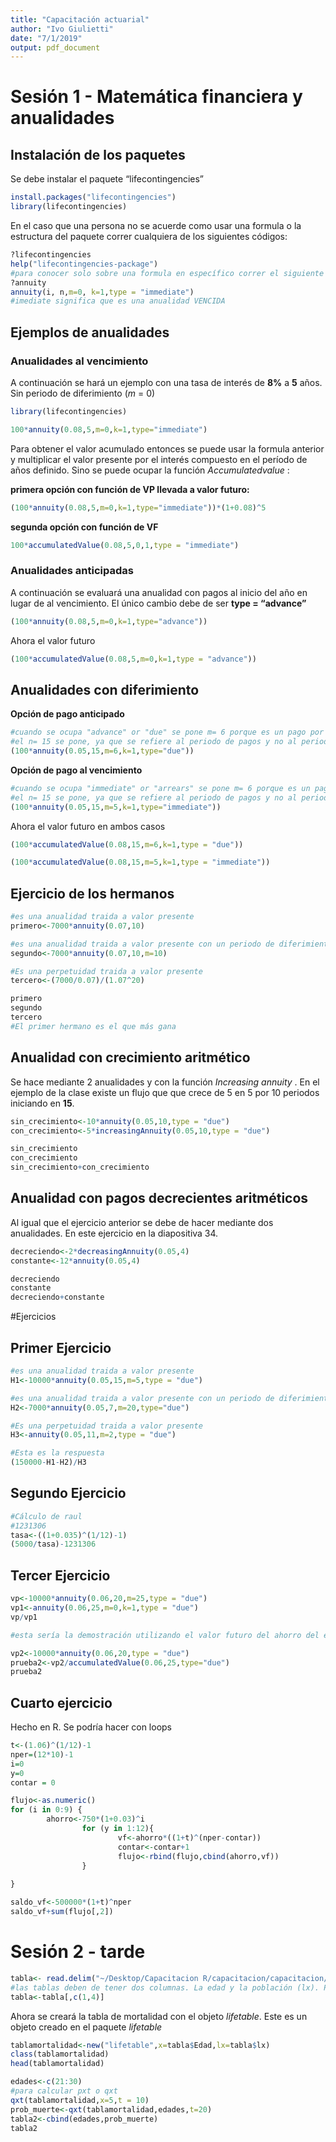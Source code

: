 ```yaml
---
title: "Capacitación actuarial"
author: "Ivo Giulietti"
date: "7/1/2019"
output: pdf_document
---
```


# Sesión 1 - Matemática financiera y anualidades
## Instalación de los paquetes 
Se debe instalar el paquete "lifecontingencies"

```r
install.packages("lifecontingencies")
library(lifecontingencies)
```

En el caso que una persona no se acuerde como usar una formula o la estructura del paquete correr cualquiera de los siguientes códigos: 

```r
?lifecontingencies
help("lifecontingencies-package")
#para conocer solo sobre una formula en específico correr el siguiente comando
?annuity
annuity(i, n,m=0, k=1,type = "immediate")
#imediate significa que es una anualidad VENCIDA
```
## Ejemplos de anualidades
### Anualidades al vencimiento 

A continuación se hará un ejemplo con una tasa de interés de **8%** a **5** años. Sin periodo de diferimiento (*m* = 0)
```r
library(lifecontingencies)
```

```r
100*annuity(0.08,5,m=0,k=1,type="immediate")
```
Para obtener el valor acumulado entonces se puede usar la formula anterior y multiplicar el valor presente por el interés compuesto en el período de años definido. Sino se puede ocupar la función *Accumulatedvalue* : 

**primera opción con función de VP llevada a valor futuro:**

```r
(100*annuity(0.08,5,m=0,k=1,type="immediate"))*(1+0.08)^5
```

**segunda opción con función de VF**

```r
100*accumulatedValue(0.08,5,0,1,type = "immediate")
```

### Anualidades anticipadas
A continuación se evaluará una anualidad con pagos al inicio del año en lugar de al vencimiento. El único cambio debe de ser **type = "advance"** 

```r
(100*annuity(0.08,5,m=0,k=1,type="advance"))
```
Ahora el valor futuro
```r
(100*accumulatedValue(0.08,5,m=0,k=1,type = "advance"))
```

## Anualidades con diferimiento

**Opción de pago anticipado**
```r
#cuando se ocupa "advance" or "due" se pone m= 6 porque es un pago por anticipado.
#el n= 15 se pone, ya que se refiere al periodo de pagos y no al periodo de total. R suma 15 + 6 (21 años en total, pero como es anticipada da lo mismo que al vencimiento)
(100*annuity(0.05,15,m=6,k=1,type="due"))
```
**Opción de pago al vencimiento**
```r
#cuando se ocupa "immediate" or "arrears" se pone m= 6 porque es un pago por anticipado.
#el n= 15 se pone, ya que se refiere al periodo de pagos y no al periodo de total. R suma 15 + 5 (20 años en total)
(100*annuity(0.05,15,m=5,k=1,type="immediate"))
```

Ahora el valor futuro en ambos casos
```r
(100*accumulatedValue(0.08,15,m=6,k=1,type = "due"))
```
```r
(100*accumulatedValue(0.08,15,m=5,k=1,type = "immediate"))
```

## Ejercicio de los hermanos 
```r
#es una anualidad traida a valor presente
primero<-7000*annuity(0.07,10)

#es una anualidad traida a valor presente con un periodo de diferimiento
segundo<-7000*annuity(0.07,10,m=10)

#Es una perpetuidad traida a valor presente
tercero<-(7000/0.07)/(1.07^20)

primero
segundo
tercero
#El primer hermano es el que más gana
```


## Anualidad con crecimiento aritmético

Se hace mediante 2 anualidades y con la función *Increasing annuity* . En el ejemplo de la clase existe un flujo que que crece de 5 en 5 por 10 periodos iniciando en **15**.
```r
sin_crecimiento<-10*annuity(0.05,10,type = "due")
con_crecimiento<-5*increasingAnnuity(0.05,10,type = "due")

sin_crecimiento
con_crecimiento
sin_crecimiento+con_crecimiento
```

## Anualidad con pagos decrecientes aritméticos
Al igual que el ejercicio anterior se debe de hacer mediante dos anualidades. En este ejercicio en la diapositiva 34. 
```r
decreciendo<-2*decreasingAnnuity(0.05,4)
constante<-12*annuity(0.05,4)

decreciendo
constante
decreciendo+constante
```

#Ejercicios 

## Primer Ejercicio
```r
#es una anualidad traida a valor presente
H1<-10000*annuity(0.05,15,m=5,type = "due")

#es una anualidad traida a valor presente con un periodo de diferimiento
H2<-7000*annuity(0.05,7,m=20,type="due")

#Es una perpetuidad traida a valor presente
H3<-annuity(0.05,11,m=2,type = "due")

#Esta es la respuesta
(150000-H1-H2)/H3
```

## Segundo Ejercicio
```r
#Cálculo de raul 
#1231306
tasa<-((1+0.035)^(1/12)-1)
(5000/tasa)-1231306
```
## Tercer Ejercicio
```r
vp<-10000*annuity(0.06,20,m=25,type = "due")
vp1<-annuity(0.06,25,m=0,k=1,type = "due")
vp/vp1

#esta sería la demostración utilizando el valor futuro del ahorro del empleador y el vp de los pagos que desea recibir la persona. 

vp2<-10000*annuity(0.06,20,type = "due")
prueba2<-vp2/accumulatedValue(0.06,25,type="due")
prueba2
```
## Cuarto ejercicio

Hecho en R. Se podría hacer con loops
```r
t<-(1.06)^(1/12)-1
nper=(12*10)-1
i=0
y=0
contar = 0 

flujo<-as.numeric()
for (i in 0:9) {
        ahorro<-750*(1+0.03)^i
                for (y in 1:12){
                        vf<-ahorro*((1+t)^(nper-contar))
                        contar<-contar+1
                        flujo<-rbind(flujo,cbind(ahorro,vf))
                }
                
}

saldo_vf<-500000*(1+t)^nper
saldo_vf+sum(flujo[,2])
```



# Sesión 2 - tarde 

```r
tabla<- read.delim("~/Desktop/Capacitacion R/capacitacion/capacitacion/MattCamm.txt")
#las tablas deben de tener dos columnas. La edad y la población (lx). Por esto segrego 
tabla<-tabla[,c(1,4)]
```

Ahora se creará la tabla de mortalidad con el objeto *lifetable*. Este es un objeto creado en el paquete *lifetable*
```r
tablamortalidad<-new("lifetable",x=tabla$Edad,lx=tabla$lx)
class(tablamortalidad)
head(tablamortalidad)

edades<-c(21:30)
#para calcular pxt o qxt 
qxt(tablamortalidad,x=5,t = 10)
prob_muerte<-qxt(tablamortalidad,edades,t=20)
tabla2<-cbind(edades,prob_muerte)
tabla2
```





